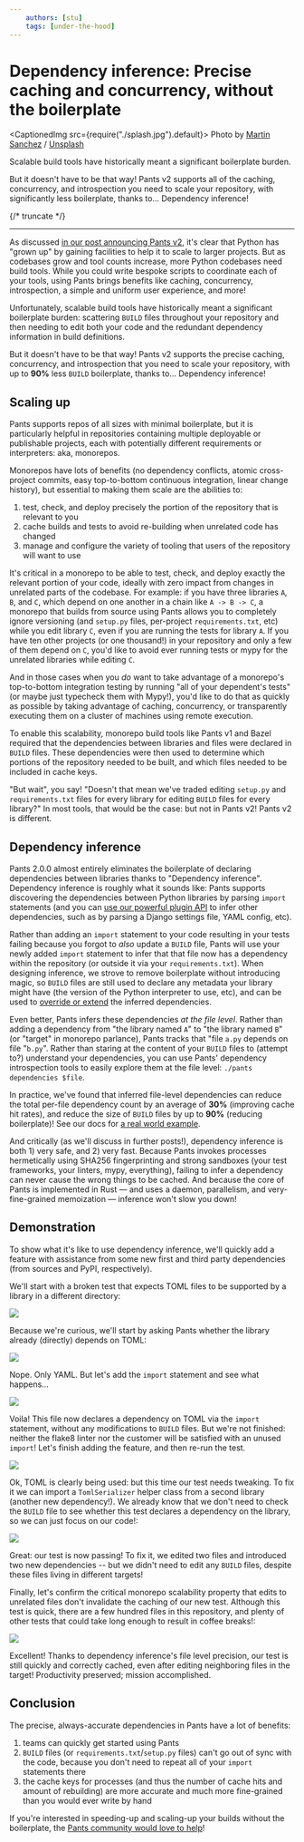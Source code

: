```yaml
---
    authors: [stu]
    tags: [under-the-hood]
---
```


# Dependency inference: Precise caching and concurrency, without the boilerplate

<CaptionedImg src={require("./splash.jpg").default}>
  Photo by [Martin
  Sanchez](https://unsplash.com/@martinsanchez?utm_source=ghost&utm_medium=referral&utm_campaign=api-credit)
  /
  [Unsplash](https://unsplash.com/?utm_source=ghost&utm_medium=referral&utm_campaign=api-credit)
</CaptionedImg>

Scalable build tools have historically meant a significant boilerplate burden.

But it doesn't have to be that way! Pants v2 supports all of the caching, concurrency, and introspection you need to scale your repository, with significantly less boilerplate, thanks to… Dependency inference!

{/* truncate */}

---

As discussed [in our post announcing Pants v2](../2020-10-27-introducing-pants-v2/index.mdx), it's clear that Python has "grown up" by gaining facilities to help it to scale to larger projects. But as codebases grow and tool counts increase, more Python codebases need build tools. While you could write bespoke scripts to coordinate each of your tools, using Pants brings benefits like caching, concurrency, introspection, a simple and uniform user experience, and more!

Unfortunately, scalable build tools have historically meant a significant boilerplate burden: scattering `BUILD` files throughout your repository and then needing to edit both your code and the redundant dependency information in build definitions.

But it doesn't have to be that way! Pants v2 supports the precise caching, concurrency, and introspection that you need to scale your repository, with up to **90%** less `BUILD` boilerplate, thanks to… Dependency inference!

## Scaling up

Pants supports repos of all sizes with minimal boilerplate, but it is particularly helpful in repositories containing multiple deployable or publishable projects, each with potentially different requirements or interpreters: aka, monorepos.

Monorepos have lots of benefits (no dependency conflicts, atomic cross-project commits, easy top-to-bottom continuous integration, linear change history), but essential to making them scale are the abilities to:

1.  test, check, and deploy precisely the portion of the repository that is relevant to you
2.  cache builds and tests to avoid re-building when unrelated code has changed
3.  manage and configure the variety of tooling that users of the repository will want to use

It's critical in a monorepo to be able to test, check, and deploy exactly the relevant portion of your code, ideally with zero impact from changes in unrelated parts of the codebase. For example: if you have three libraries `A`, `B`, and `C`, which depend on one another in a chain like `A -> B -> C`, a monorepo that builds from source using Pants allows you to completely ignore versioning (and `setup.py` files, per-project `requirements.txt`, etc) while you edit library `C`, even if you are running the tests for library `A`. If you have ten other projects (or one thousand!) in your repository and only a few of them depend on `C`, you'd like to avoid ever running tests or mypy for the unrelated libraries while editing `C`.

And in those cases when you _do_ want to take advantage of a monorepo's top-to-bottom integration testing by running "all of your dependent's tests" (or maybe just typecheck them with Mypy!), you'd like to do that as quickly as possible by taking advantage of caching, concurrency, or transparently executing them on a cluster of machines using remote execution.

To enable this scalability, monorepo build tools like Pants v1 and Bazel required that the dependencies between libraries and files were declared in `BUILD` files. These dependencies were then used to determine which portions of the repository needed to be built, and which files needed to be included in cache keys.

"But wait", you say! "Doesn't that mean we've traded editing `setup.py` and `requirements.txt` files for every library for editing `BUILD` files for every library?" In most tools, that would be the case: but not in Pants v2! Pants v2 is different.

## Dependency inference

Pants 2.0.0 almost entirely eliminates the boilerplate of declaring dependencies between libraries thanks to "Dependency inference". Dependency inference is roughly what it sounds like: Pants supports discovering the dependencies between Python libraries by parsing `import` statements (and you can [use our powerful plugin API](https://www.pantsbuild.org/docs/plugins-overview) to infer other dependencies, such as by parsing a Django settings file, YAML config, etc).

Rather than adding an `import` statement to your code resulting in your tests failing because you forgot to _also_ update a `BUILD` file, Pants will use your newly added `import` statement to infer that that file now has a dependency within the repository (or outside it via your `requirements.txt`). When designing inference, we strove to remove boilerplate without introducing magic, so `BUILD` files are still used to declare any metadata your library might have (the version of the Python interpreter to use, etc), and can be used to [override or extend](https://www.pantsbuild.org/docs/targets#dependencies-and-dependency-inference) the inferred dependencies.

Even better, Pants infers these dependencies _at the file level_. Rather than adding a dependency from "the library named `A`" to "the library named `B`" (or "target" in monorepo parlance), Pants tracks that "file `a.py` depends on file "`b.py`". Rather than staring at the content of your `BUILD` files to (attempt to?) understand your dependencies, you can use Pants' dependency introspection tools to easily explore them at the file level: `./pants dependencies $file`.

In practice, we've found that inferred file-level dependencies can reduce the total per-file dependency count by an average of **30%** (improving cache hit rates), and reduce the size of `BUILD` files by up to **90%** (reducing boilerplate)! See our docs for [a real world example](https://www.pantsbuild.org/docs/how-does-pants-work#dependency-inference).

And critically (as we'll discuss in further posts!), dependency inference is both 1) very safe, and 2) very fast. Because Pants invokes processes hermetically using SHA256 fingerprinting and strong sandboxes (your test frameworks, your linters, mypy, everything), failing to infer a dependency can never cause the wrong things to be cached. And because the core of Pants is implemented in Rust — and uses a daemon, parallelism, and very-fine-grained memoization — inference won't slow you down!

## Demonstration

To show what it's like to use dependency inference, we'll quickly add a feature with assistance from some new first and third party dependencies (from sources and PyPI, respectively).

We'll start with a broken test that expects TOML files to be supported by a library in a different directory:

![](./1.gif)

Because we're curious, we'll start by asking Pants whether the library already (directly) depends on TOML:

![](./2.gif)

Nope. Only YAML. But let's add the `import` statement and see what happens…

![](./3.gif)

Voila! This file now declares a dependency on TOML via the `import` statement, without any modifications to `BUILD` files. But we're not finished: neither the flake8 linter nor the customer will be satisfied with an unused `import`! Let's finish adding the feature, and then re-run the test.

![](./4.gif)

Ok, TOML is clearly being used: but this time our test needs tweaking. To fix it we can import a `TomlSerializer` helper class from a second library (another new dependency!). We already know that we don't need to check the `BUILD` file to see whether this test declares a dependency on the library, so we can just focus on our code!:

![](./5.gif)

Great: our test is now passing! To fix it, we edited two files and introduced two new dependencies -- but we didn't need to edit any `BUILD` files, despite these files living in different targets!

Finally, let's confirm the critical monorepo scalability property that edits to unrelated files don't invalidate the caching of our new test. Although this test is quick, there are a few hundred files in this repository, and plenty of other tests that could take long enough to result in coffee breaks!:

![](./6.gif)

Excellent! Thanks to dependency inference's file level precision, our test is still quickly and correctly cached, even after editing neighboring files in the target! Productivity preserved; mission accomplished.

## Conclusion

The precise, always-accurate dependencies in Pants have a lot of benefits:

1.  teams can quickly get started using Pants
2.  `BUILD` files (or `requirements.txt`/`setup.py` files) can't go out of sync with the code, because you don't need to repeat all of your `import` statements there
3.  the cache keys for processes (and thus the number of cache hits and amount of rebuilding) are more accurate and much more fine-grained than you would ever write by hand

If you're interested in speeding-up and scaling-up your builds without the boilerplate, the [Pants community would love to help](https://www.pantsbuild.org/docs/community)!
